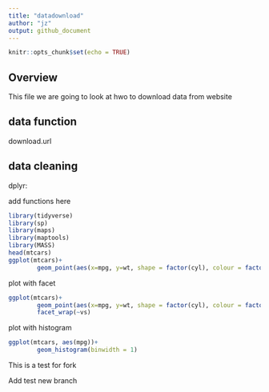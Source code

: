 ```yaml
---
title: "datadownload"
author: "jz"
output: github_document
---
```


```r
knitr::opts_chunk$set(echo = TRUE)
```

## Overview

This file we are going to look at hwo to download data from website

## data function

download.url

## data cleaning
dplyr:

add functions here

```r
library(tidyverse)
library(sp)
library(maps)
library(maptools)
library(MASS)
head(mtcars)
ggplot(mtcars)+
        geom_point(aes(x=mpg, y=wt, shape = factor(cyl), colour = factor(cyl)))
```
plot with facet
```r
ggplot(mtcars)+
        geom_point(aes(x=mpg, y=wt, shape = factor(cyl), colour = factor(cyl)))+
        facet_wrap(~vs)
```

plot with histogram
```r
ggplot(mtcars, aes(mpg))+
        geom_histogram(binwidth = 1)
```
This is a test for fork

Add test new branch
